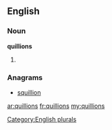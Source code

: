 ==English==

===Noun===
'''quillions'''

# {{plural of|[[quillion]]}}

===Anagrams===
* [[squillion#English|squillion]]

[[Category:English plurals]]

[[ar:quillions]]
[[fr:quillions]]
[[my:quillions]]